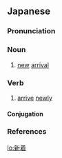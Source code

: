 ==Japanese==
{{ja-kanjitab|しん|ちゃく|yomi=o}}

===Pronunciation===
{{ja-pron|yomi=o|しんちゃく|acc=0|acc_ref=DJR,NHK}}

===Noun===
{{ja-noun|しんちゃく}}

# [[new]] [[arrival]]

===Verb===
{{ja-verb-suru|しんちゃく}}

# [[arrive]] [[newly]]

====Conjugation====
{{ja-suru|しんちゃく}}

===References===
<references/>

[[lo:新着]]